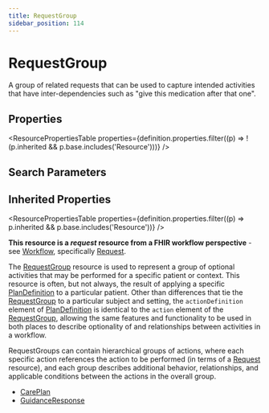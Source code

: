 ```yaml
---
title: RequestGroup
sidebar_position: 114
---
```



# RequestGroup

A group of related requests that can be used to capture intended activities that have inter-dependencies such as "give this medication after that one".

<Tabs queryString="section">
<TabItem value="schema" label="Schema" default>

## Properties

<ResourcePropertiesTable
  properties={definition.properties.filter((p) => !(p.inherited && p.base.includes('Resource')))}
/>

## Search Parameters

<SearchParamsTable searchParams={definition.searchParameters} />

## Inherited Properties

<ResourcePropertiesTable properties={definition.properties.filter((p) => p.inherited && p.base.includes('Resource'))} />

</TabItem>
  <TabItem value="usage" label="Usage">
    <div> <a name="bnc"></a>  <p><strong>This resource is a <em>request</em> resource from a FHIR workflow perspective</strong> - see <a href="https://www.hl7.org/fhir/workflow.html">Workflow</a>, specifically <a href="https://www.hl7.org/fhir/workflow.html#request">Request</a>.</p>  <p>The <a href="/docs/api/fhir/resources/requestgroup">RequestGroup</a> resource is used to represent a group of optional activities that may be performed for a specific patient or context. This resource is often, but not always, the result of applying a specific <a href="/docs/api/fhir/resources/plandefinition">PlanDefinition</a> to a particular patient. Other than differences that tie the <a href="/docs/api/fhir/resources/requestgroup">RequestGroup</a> to a particular subject and setting, the <code>actionDefinition</code> element of <a href="/docs/api/fhir/resources/plandefinition">PlanDefinition</a> is identical to the <code>action</code> element of the <a href="/docs/api/fhir/resources/requestgroup">RequestGroup</a>, allowing the same features and functionality to be used in both places to describe optionality of and relationships between activities in a workflow.</p>  <p>RequestGroups can contain hierarchical groups of actions, where each specific action references the action to be performed (in terms of a <a href="https://www.hl7.org/fhir/workflow.html#request">Request</a> resource), and each group describes additional behavior, relationships, and applicable conditions between the actions in the overall group.</p>  </div>
    </TabItem>
  
  
  <TabItem value="referencedBy" label="Referenced By">
    <ul><li><a href="/docs/api/fhir/resources/careplan">CarePlan</a></li>
<li><a href="/docs/api/fhir/resources/guidanceresponse">GuidanceResponse</a></li></ul>
    </TabItem>

</Tabs>
